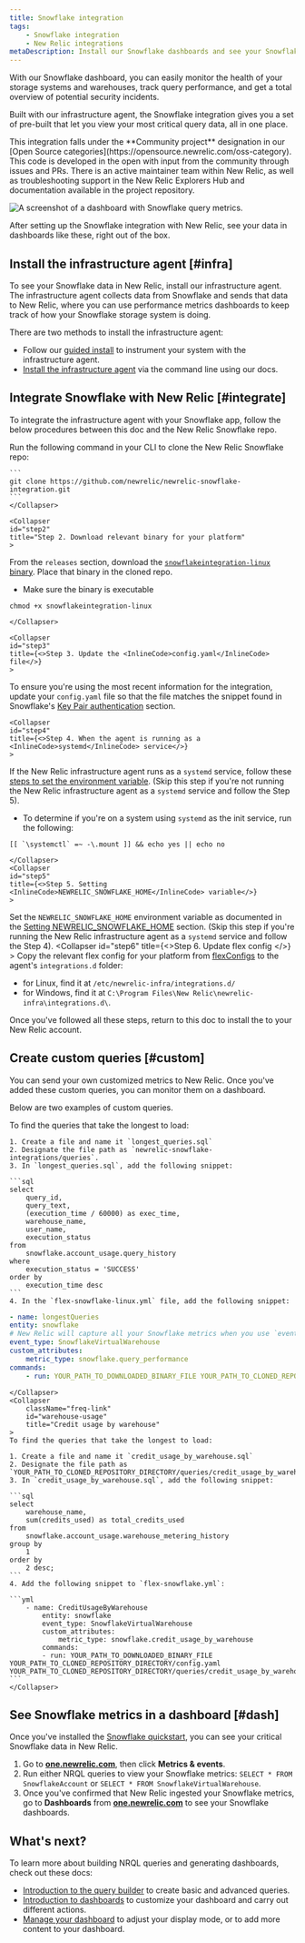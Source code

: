 ```yaml
---
title: Snowflake integration
tags:
    - Snowflake integration
    - New Relic integrations
metaDescription: Install our Snowflake dashboards and see your Snowflake data in New Relic.
---
```



With our Snowflake dashboard, you can easily monitor the health of your storage systems and warehouses, track query performance, and get a total overview of potential security incidents. 

Built with our infrastructure agent, the Snowflake integration gives you a set of pre-built <InlinePopover type="dashboards" /> that let you view your most critical query data, all in one place.

<Callout variant="tip">
  This integration falls under the **Community project** designation in our [Open Source categories](https://opensource.newrelic.com/oss-category). This code is developed in the open with input from the community through issues and PRs. There is an active maintainer team within New Relic, as well as troubleshooting support in the New Relic Explorers Hub and documentation available in the project repository.
</Callout>

<img
    src={infrastructureSnowflakeDashboard}
    title="Snowflake dashboard"
    alt="A screenshot of a dashboard with Snowflake query metrics."
/>
<figcaption>
After setting up the Snowflake integration with New Relic, see your data in dashboards like these, right out of the box. 
</figcaption> 

## Install the infrastructure agent [#infra]

To see your Snowflake data in New Relic, install our infrastructure agent. The infrastructure agent collects data from Snowflake and sends that data to New Relic, where you can use performance metrics dashboards to keep track of how your Snowflake storage system is doing. 

There are two methods to install the infrastructure agent:

* Follow our [guided install](https://one.newrelic.com/marketplace?state=8f14e646-461e-b010-4675-3a0658bb3d20) to instrument your system with the infrastructure agent. 
* [Install the infrastructure agent](/docs/infrastructure/install-infrastructure-agent/linux-installation/install-infrastructure-monitoring-agent-linux) via the command line using our docs.

## Integrate Snowflake with New Relic [#integrate]

To integrate the infrastructure agent with your Snowflake app, follow the below procedures between this doc and the New Relic Snowflake repo. 

<CollapserGroup>
    <Collapser
    id="step1"
    title="Step 1. Clone the Snowflake repository"
    >
    Run the following command in your CLI to clone the New Relic Snowflake repo:

    ```
    git clone https://github.com/newrelic/newrelic-snowflake-integration.git
    ```
    </Collapser>

    <Collapser
    id="step2"
    title="Step 2. Download relevant binary for your platform"
    >
From the `releases` section, download the [`snowflakeintegration-linux`
binary](https://github.com/newrelic/newrelic-snowflake-integration/releases). Place that binary in the cloned repo.
* Make sure the binary is executable 
```
chmod +x snowflakeintegration-linux
```
    </Collapser>

    <Collapser
    id="step3"
    title={<>Step 3. Update the <InlineCode>config.yaml</InlineCode> file</>}
    >
To ensure you're using the most recent information for the integration, update your `config.yaml` file so that the file matches the snippet found in Snowflake's [Key Pair authentication](https://github.com/newrelic/newrelic-snowflake-integration#key-pair-authentication) section. 
    </Collapser>

    <Collapser
    id="step4"
    title={<>Step 4. When the agent is running as a <InlineCode>systemd</InlineCode> service</>}
    >      
If the New Relic infrastructure agent runs as a `systemd` service, follow these [steps to set the environment variable](https://github.com/newrelic/newrelic-snowflake-integration#when-the-agent-is-running-as-a-systemd-service). (Skip this step if you're not running the New Relic infrastructure agent as a `systemd` service and follow the Step 5).      
* To determine if you're on a system using `systemd` as the init service, run the following:

```
[[ `\systemctl` =~ -\.mount ]] && echo yes || echo no 
```  
    </Collapser>
    <Collapser
    id="step5"
    title={<>Step 5. Setting <InlineCode>NEWRELIC_SNOWFLAKE_HOME</InlineCode> variable</>}
    >
Set the `NEWRELIC_SNOWFLAKE_HOME` environment variable as documented in the [Setting NEWRELIC_SNOWFLAKE_HOME](https://github.com/newrelic/newrelic-snowflake-integration/tree/main#setting-newrelic_snowflake_home) section. (Skip this step if you're running the New Relic infrastructure agent as a `systemd` service and follow the Step 4).
    </Collapser> 
    <Collapser
    id="step6"
    title={<>Step 6. Update <InlineCode>flex config</InlineCode> </>}
    >
Copy the relevant flex config for your platform from [flexConfigs](https://github.com/newrelic/newrelic-snowflake-integration/tree/main/flexConfigs) to the agent's `integrations.d` folder:
* for Linux, find it at `/etc/newrelic-infra/integrations.d/`
* for Windows, find it at `C:\Program Files\New Relic\newrelic-infra\integrations.d\`.

</Collapser>
</CollapserGroup>

Once you've followed all these steps, return to this doc to install the <InlinePopover type="dashboards" /> to your New Relic account.


## Create custom queries [#custom]

You can send your own customized metrics to New Relic. Once you've added these custom queries, you can monitor them on a dashboard.

Below are two examples of custom queries.

<CollapserGroup>
    <Collapser
        className="freq-link"
        id="longest"
        title="Longest queries"
    >
    To find the queries that take the longest to load:

    1. Create a file and name it `longest_queries.sql` 
    2. Designate the file path as `newrelic-snowflake-integrations/queries`.
    3. In `longest_queries.sql`, add the following snippet:

    ```sql
    select 
        query_id, 
        query_text,
        (execution_time / 60000) as exec_time,
        warehouse_name,
        user_name,
        execution_status
    from 
        snowflake.account_usage.query_history 
    where 
        execution_status = 'SUCCESS' 
    order by 
        execution_time desc
    ```
    4. In the `flex-snowflake-linux.yml` file, add the following snippet:
    
```yml
- name: longestQueries
entity: snowflake
# New Relic will capture all your Snowflake metrics when you use `event_type: SnowflakeVirtualWarehouse`. 
event_type: SnowflakeVirtualWarehouse
custom_attributes:
    metric_type: snowflake.query_performance
commands: 
    - run: YOUR_PATH_TO_DOWNLOADED_BINARY_FILE YOUR_PATH_TO_CLONED_REPOSITORY_DIRECTORY/config.yaml YOUR_PATH_TO_CLONED_REPOSITORY_DIRECTORY/queries/longest_queries.sql
```
    </Collapser>
    <Collapser
        className="freq-link"
        id="warehouse-usage"
        title="Credit usage by warehouse"
    >
    To find the queries that take the longest to load:

    1. Create a file and name it `credit_usage_by_warehouse.sql` 
    2. Designate the file path as `YOUR_PATH_TO_CLONED_REPOSITORY_DIRECTORY/queries/credit_usage_by_warehouse.sql`.
    3. In `credit_usage_by_warehouse.sql`, add the following snippet:

    ```sql
    select 
        warehouse_name, 
        sum(credits_used) as total_credits_used 
    from 
        snowflake.account_usage.warehouse_metering_history 
    group by 
        1 
    order by 
        2 desc;
    ```
    4. Add the following snippet to `flex-snowflake.yml`:

    ```yml
        - name: CreditUsageByWarehouse
            entity: snowflake
            event_type: SnowflakeVirtualWarehouse
            custom_attributes:
                metric_type: snowflake.credit_usage_by_warehouse
            commands: 
            - run: YOUR_PATH_TO_DOWNLOADED_BINARY_FILE YOUR_PATH_TO_CLONED_REPOSITORY_DIRECTORY/config.yaml YOUR_PATH_TO_CLONED_REPOSITORY_DIRECTORY/queries/credit_usage_by_warehouse.sql
    ``` 
    </Collapser>
</CollapserGroup>

## See Snowflake metrics in a dashboard [#dash]

Once you've installed the [Snowflake quickstart](https://newrelic.com/instant-observability/snowflake), you can see your critical Snowflake data in New Relic. 

1. Go to **[one.newrelic.com](https://one.newrelic.com/all-capabilities)**, then click **Metrics & events**.
2. Run either NRQL queries to view your Snowflake metrics: `SELECT * FROM SnowflakeAccount` or `SELECT * FROM SnowflakeVirtualWarehouse`.
3. Once you've confirmed that New Relic ingested your Snowflake metrics, go to **Dashboards** from **[one.newrelic.com](https://one.newrelic.com/all-capabilities)** to see your Snowflake dashboards. 

## What's next?

To learn more about building NRQL queries and generating dashboards, check out these docs:

* [Introduction to the query builder](/docs/query-your-data/explore-query-data/query-builder/introduction-query-builder) to create basic and advanced queries.
* [Introduction to dashboards](/docs/query-your-data/explore-query-data/dashboards/introduction-dashboards) to customize your dashboard and carry out different actions.
* [Manage your dashboard](/docs/query-your-data/explore-query-data/dashboards/manage-your-dashboard) to adjust your <InlinePopover type="dashboards" /> display mode, or to add more content to your dashboard. 
